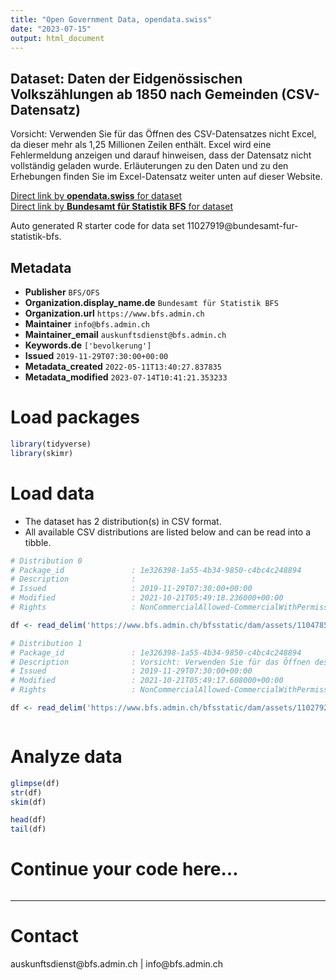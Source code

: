 ```yaml
---
title: "Open Government Data, opendata.swiss"
date: "2023-07-15"
output: html_document
---
```


## Dataset: Daten der Eidgenössischen Volkszählungen ab 1850 nach Gemeinden (CSV-Datensatz)

Vorsicht: Verwenden Sie für das Öffnen des CSV-Datensatzes nicht Excel, da dieser mehr als 1,25 Millionen Zeilen enthält. Excel wird eine Fehlermeldung anzeigen und darauf hinweisen, dass der Datensatz nicht vollständig geladen wurde. Erläuterungen zu den Daten und zu den Erhebungen finden Sie im Excel-Datensatz weiter unten auf dieser Website.

[Direct link by **opendata.swiss** for dataset](https://opendata.swiss/de/dataset/daten-der-eidgenossischen-volkszahlungen-ab-1850-nach-gemeinden-csv-datensatz)<br>
[Direct link by **Bundesamt für Statistik BFS** for dataset](https://www.bfs.admin.ch/asset/de/su-d-01.01-vz1850-ge-01)

Auto generated R starter code for data set 11027919@bundesamt-fur-statistik-bfs.

## Metadata

- **Publisher** `BFS/OFS`
- **Organization.display_name.de** `Bundesamt für Statistik BFS`
- **Organization.url** `https://www.bfs.admin.ch`
- **Maintainer** `info@bfs.admin.ch`
- **Maintainer_email** `auskunftsdienst@bfs.admin.ch`
- **Keywords.de** `['bevolkerung']`
- **Issued** `2019-11-29T07:30:00+00:00`
- **Metadata_created** `2022-05-11T13:40:27.837835`
- **Metadata_modified** `2023-07-14T10:41:21.353233`


# Load packages

```r

library(tidyverse)
library(skimr)

```

# Load data

-   The dataset has 2 distribution(s) in CSV format.
-   All available CSV distributions are listed below and can be read into a tibble.

```r

# Distribution 0
# Package_id               : 1e326398-1a55-4b34-9850-c4bc4c248894
# Description              : 
# Issued                   : 2019-11-29T07:30:00+00:00
# Modified                 : 2021-10-21T05:49:18.236000+00:00
# Rights                   : NonCommercialAllowed-CommercialWithPermission-ReferenceRequired

df <- read_delim('https://www.bfs.admin.ch/bfsstatic/dam/assets/11047857/master')

# Distribution 1
# Package_id               : 1e326398-1a55-4b34-9850-c4bc4c248894
# Description              : Vorsicht: Verwenden Sie für das Öffnen des CSV-Datensatzes nicht Excel, da dieser mehr als 1,25 Millionen Zeilen enthält. Excel wird eine Fehlermeldung anzeigen und darauf hinweisen, dass der Datensatz nicht vollständig geladen wurde. Erläuterungen zu den Daten und zu den Erhebungen finden Sie im Excel-Datensatz weiter unten auf dieser Website.
# Issued                   : 2019-11-29T07:30:00+00:00
# Modified                 : 2021-10-21T05:49:17.608000+00:00
# Rights                   : NonCommercialAllowed-CommercialWithPermission-ReferenceRequired

df <- read_delim('https://www.bfs.admin.ch/bfsstatic/dam/assets/11027921/master')



```

# Analyze data

```r

glimpse(df)
str(df)
skim(df)

head(df)
tail(df)

```

# Continue your code here...

```r

```

------------------------------------------------------------------------

# Contact

auskunftsdienst@bfs.admin.ch | info@bfs.admin.ch

